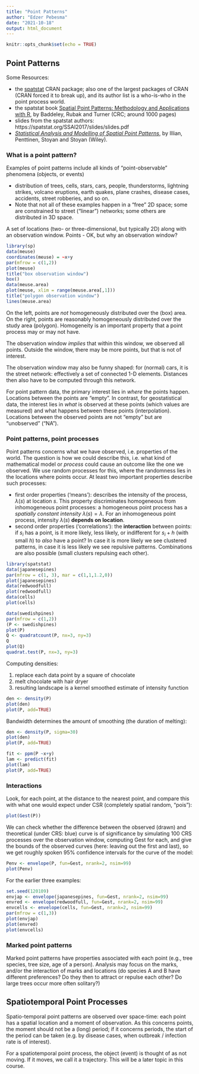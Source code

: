 ```yaml
---
title: "Point Patterns"
author: "Edzer Pebesma"
date: "2021-10-18"
output: html_document
---
```


```r
knitr::opts_chunk$set(echo = TRUE)
```

## Point Patterns

Some Resources: 

* the [spatstat](https://cran.r-project.org/web/packages/spatstat/index.html) CRAN package; also one of the largest packages of CRAN (CRAN forced it to break up), and its author list is a who-is-who in the point process world.
* the spatstat book [Spatial Point Patterns: Methodology and Applications with R](http://spatstat.org/book.html), by Baddeley, Rubak and Turner (CRC; around 1000 pages)
* slides from the spatstat authors: https://spatstat.org/SSAI2017/slides/slides.pdf
* [_Statistical Analysis and Modelling of Spatial Point Patterns_](https://www.wiley.com/en-ad/Statistical+Analysis+and+Modelling+of+Spatial+Point+Patterns-p-9780470014912), by Illian, Penttinen, Stoyan and Stoyan (Wiley).

### What is a point pattern? 

Examples of point patterns include all kinds of "point-observable" phenomena (objects, or events)

* distribution of trees, cells, stars, cars, people, thunderstorms, lightning strikes, volcano eruptions, earth quakes, plane crashes,  disease cases, accidents, street robberies, and so on. 
* Note that not all of these examples happen in a "free" 2D space; some are constrained to street ("linear") networks; some others are distributed in 3D space.

A set of locations (two- or three-dimensional, but typically 2D) along with an observation window.
Points - OK, but why an observation window?

```r
library(sp)
data(meuse)
coordinates(meuse) = ~x+y
par(mfrow = c(1,2))
plot(meuse)
title("box observation window")
box()
data(meuse.area)
plot(meuse, xlim = range(meuse.area[,1]))
title("polygon observation window")
lines(meuse.area)
```

On the left, points are _not_ homogeneously distributed over the (box) area. On the right, points are reasonably homogeneously distributed over the study area (polygon). Homogeneity is an important property that a point process may or may not have.

The observation window _implies_ that within this window, we observed all points. Outside the window, there may be more points, but that is not of interest.

The observation window may also be funny shaped: for (normal) cars, it is the street network: effectively a set of connected 1-D elements. Distances then also have to be computed through this network.

For point pattern data, the primary interest lies in _where_ the points happen. Locations between the points are "empty". In contrast, for geostatistical data, the interest lies in _what_ is observed at these points (which values are measured) and what happens between these points (interpolation).  Locations between the observed points are not "empty" but are "unobserved" ("NA"). 

### Point patterns, point processes

Point patterns concerns what we have observed, i.e. properties of the world. The question is how we could describe this, i.e. what kind of mathematical model or _process_ could cause an outcome like the one we observed. We use random processes for this, where the randomness lies in the locations where points occur. At least two important properties describe such processes:

* first order properties ('means'): describes the intensity of the process, $\lambda(s)$ at location $s$. This property discriminates homogeneous from inhomogeneous point processes: a homogeneous point process has a _spatially constant intensity_ $\lambda(s) = \lambda$. For an inhomogeneous point process, intensity $\lambda(s)$ **depends on location**.
* second order properties ('correlations'): the **interaction** between points: if $s_i$ has a point, is it more likely, less likely, or indifferent for $s_i+h$ (with small $h$) to _also_ have a point? In case it is more likely we see clustered patterns, in case it is less likely we see repulsive patterns. Combinations are also possible (small clusters repulsing each other).

```r
library(spatstat)
data(japanesepines)
par(mfrow = c(1, 3), mar = c(1,1,1.2,0))
plot(japanesepines)
data(redwoodfull)
plot(redwoodfull)
data(cells)
plot(cells)
```

```r
data(swedishpines)
par(mfrow = c(1,2))
(P <- swedishpines)
plot(P)
Q <- quadratcount(P, nx=3, ny=3)
Q
plot(Q)
quadrat.test(P, nx=3, ny=3)
```

Computing densities:

1. replace each data point by a square of chocolate
2. melt chocolate with hair dryer
3. resulting landscape is a kernel smoothed estimate of intensity function

```r
den <- density(P)
plot(den)
plot(P, add=TRUE)
```

Bandwidth determines the amount of smoothing (the duration of melting):

```r
den <- density(P, sigma=30)
plot(den)
plot(P, add=TRUE)
```



```r
fit <- ppm(P ~x+y)
lam <- predict(fit)
plot(lam)
plot(P, add=TRUE)
```

### Interactions
Look, for each point, at the distance to the nearest point, and compare this with what one would expect under CSR (completely spatial random, "pois"):

```r
plot(Gest(P))
```
We can check whether the difference between the observed (drawn) and theoretical (under CRS: blue) curve is of significance by simulating 100 CRS processes over the observation window, computing Gest for each, and give the bounds of the observed curves (here: leaving out the first and last), so we get roughly spoken 95% confidence intervals for the curve of the model:
```r
Penv <- envelope(P, fun=Gest, nrank=2, nsim=99)
plot(Penv)
```

For the earlier three examples:
```r
set.seed(120109)
envjap <- envelope(japanesepines, fun=Gest, nrank=2, nsim=99)
envred <- envelope(redwoodfull, fun=Gest, nrank=2, nsim=99)
envcells <- envelope(cells, fun=Gest, nrank=2, nsim=99)
par(mfrow = c(1,3))
plot(envjap)
plot(envred)
plot(envcells)
```

### Marked point patterns

Marked point patterns have properties associated with each point (e.g., tree species, tree size, age of a person). Analysis may focus on the marks, and/or the interaction of marks and locations (do species A and B have different preferences? Do they then to attract or repulse each other? Do large trees occur more often solitary?)

## Spatiotemporal Point Processes

Spatio-temporal point patterns are observed over space-time: each point has a spatial location and a moment of observation. As this concerns points, the moment should not be a (long) period; if it concerns periods, the start of the period can be taken (e.g. by disease cases, when outbreak / infection rate is of interest).

For a spatiotemporal point process, the object (event) is thought of as not moving. If it moves, we call it a trajectory. This will be a later topic in this course.
